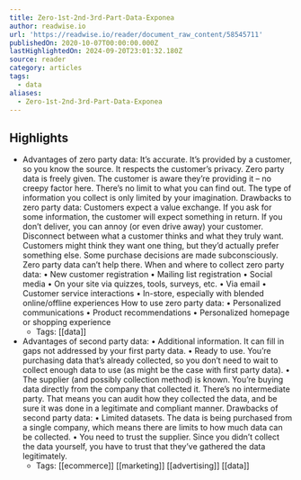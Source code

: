 ```yaml
---
title: Zero-1st-2nd-3rd-Part-Data-Exponea
author: readwise.io
url: 'https://readwise.io/reader/document_raw_content/58545711'
publishedOn: 2020-10-07T00:00:00.000Z
lastHighlightedOn: 2024-09-20T23:01:32.180Z
source: reader
category: articles
tags:
  - data
aliases:
  - Zero-1st-2nd-3rd-Part-Data-Exponea
---
```

## Highlights
- Advantages of zero party
  data:
  It’s accurate. It’s provided by a customer,
  so you know the source.
  It respects the customer’s privacy. Zero
  party data is freely given. The customer
  is aware they’re providing it – no creepy
  factor here.
  There’s no limit to what you can find out.
  The type of information you collect is only
  limited by your imagination.
  Drawbacks to zero party
  data:
  Customers expect a value exchange. If you
  ask for some information, the customer
  will expect something in return. If you don’t
  deliver, you can annoy (or even drive away)
  your customer.
  Disconnect between what a customer
  thinks and what they truly want.
  Customers might think they want one
  thing, but they’d actually prefer something
  else. Some purchase decisions are made
  subconsciously. Zero party data can’t help
  there.
  When and where to collect zero party
  data:
  • New customer registration
  • Mailing list registration
  • Social media
  • On your site via quizzes, tools, surveys,
  etc.
  • Via email
  • Customer service interactions
  • In-store, especially with blended
  online/offline experiences
  How to use zero party data:
  • Personalized communications
  • Product recommendations
  • Personalized homepage or shopping
  experience
    - Tags: [[data]] 
- Advantages of second party data:
  • Additional information. It can fill in gaps not addressed by your first party data.
  • Ready to use. You’re purchasing data that’s already collected, so you don’t need to wait to collect enough data to use (as might be the case with first party data).
  • The supplier (and possibly collection method) is known. You’re buying data directly from the company that collected it. There’s no intermediate party. That means you can audit how they collected the data, and be sure it was done in a legitimate and compliant manner.
  Drawbacks of second party data:
  • Limited datasets. The data is being purchased from a single company, which means there are limits to how much data can be collected.
  • You need to trust the supplier. Since you didn’t collect the data yourself, you have to trust that they’ve gathered the data legitimately.
    - Tags: [[ecommerce]] [[marketing]] [[advertising]] [[data]]
